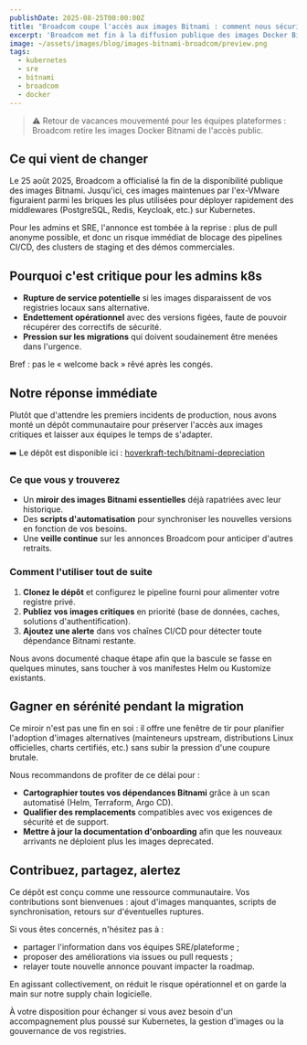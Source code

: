 ```yaml
---
publishDate: 2025-08-25T00:00:00Z
title: "Broadcom coupe l'accès aux images Bitnami : comment nous sécurisons vos clusters"
excerpt: 'Broadcom met fin à la diffusion publique des images Docker Bitnami. Voici comment hoverkraft protège les équipes Kubernetes et gagne du temps de migration.'
image: ~/assets/images/blog/images-bitnami-broadcom/preview.png
tags:
  - kubernetes
  - sre
  - bitnami
  - broadcom
  - docker
---
```


> ⚠️ Retour de vacances mouvementé pour les équipes plateformes : Broadcom retire les images Docker Bitnami de l'accès public.

## Ce qui vient de changer

Le 25 août 2025, Broadcom a officialisé la fin de la disponibilité publique des images Bitnami. Jusqu'ici, ces images maintenues par l'ex-VMware figuraient parmi les briques les plus utilisées pour déployer rapidement des middlewares (PostgreSQL, Redis, Keycloak, etc.) sur Kubernetes.

Pour les admins et SRE, l'annonce est tombée à la reprise : plus de pull anonyme possible, et donc un risque immédiat de blocage des pipelines CI/CD, des clusters de staging et des démos commerciales.

## Pourquoi c'est critique pour les admins k8s

- **Rupture de service potentielle** si les images disparaissent de vos registries locaux sans alternative.
- **Endettement opérationnel** avec des versions figées, faute de pouvoir récupérer des correctifs de sécurité.
- **Pression sur les migrations** qui doivent soudainement être menées dans l'urgence.

Bref : pas le « welcome back » rêvé après les congés.

## Notre réponse immédiate

Plutôt que d'attendre les premiers incidents de production, nous avons monté un dépôt communautaire pour préserver l'accès aux images critiques et laisser aux équipes le temps de s'adapter.

➡️ Le dépôt est disponible ici : [hoverkraft-tech/bitnami-depreciation](https://github.com/hoverkraft-tech/bitnami-depreciation)

### Ce que vous y trouverez

- Un **miroir des images Bitnami essentielles** déjà rapatriées avec leur historique.
- Des **scripts d'automatisation** pour synchroniser les nouvelles versions en fonction de vos besoins.
- Une **veille continue** sur les annonces Broadcom pour anticiper d'autres retraits.

### Comment l'utiliser tout de suite

1. **Clonez le dépôt** et configurez le pipeline fourni pour alimenter votre registre privé.
2. **Publiez vos images critiques** en priorité (base de données, caches, solutions d'authentification).
3. **Ajoutez une alerte** dans vos chaînes CI/CD pour détecter toute dépendance Bitnami restante.

Nous avons documenté chaque étape afin que la bascule se fasse en quelques minutes, sans toucher à vos manifestes Helm ou Kustomize existants.

## Gagner en sérénité pendant la migration

Ce miroir n'est pas une fin en soi : il offre une fenêtre de tir pour planifier l'adoption d'images alternatives (mainteneurs upstream, distributions Linux officielles, charts certifiés, etc.) sans subir la pression d'une coupure brutale.

Nous recommandons de profiter de ce délai pour :

- **Cartographier toutes vos dépendances Bitnami** grâce à un scan automatisé (Helm, Terraform, Argo CD).
- **Qualifier des remplacements** compatibles avec vos exigences de sécurité et de support.
- **Mettre à jour la documentation d'onboarding** afin que les nouveaux arrivants ne déploient plus les images deprecated.

## Contribuez, partagez, alertez

Ce dépôt est conçu comme une ressource communautaire. Vos contributions sont bienvenues : ajout d'images manquantes, scripts de synchronisation, retours sur d'éventuelles ruptures.

Si vous êtes concernés, n'hésitez pas à :

- partager l'information dans vos équipes SRE/plateforme ;
- proposer des améliorations via issues ou pull requests ;
- relayer toute nouvelle annonce pouvant impacter la roadmap.

En agissant collectivement, on réduit le risque opérationnel et on garde la main sur notre supply chain logicielle.

À votre disposition pour échanger si vous avez besoin d'un accompagnement plus poussé sur Kubernetes, la gestion d'images ou la gouvernance de vos registries.
